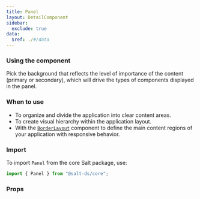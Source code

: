 ```yaml
---
title: Panel
layout: DetailComponent
sidebar:
  exclude: true
data:
  $ref: ./#/data
---
```


### Using the component

Pick the background that reflects the level of importance of the content (primary or secondary), which will drive the types of components displayed in the panel.

### When to use

- To organize and divide the application into clear content areas.
- To create visual hierarchy within the application layout.
- With the [`BorderLayout`](/salt/components/border-layout/) component to define the main content regions of your application with responsive behavior.

### Import

To import `Panel` from the core Salt package, use:

```js
import { Panel } from "@salt-ds/core";
```

### Props

<PropsTable componentName="Panel" />
